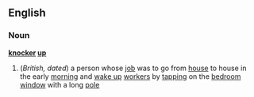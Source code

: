 ==English==
===Noun===
'''[[knocker]] [[up]]'''
#(''British, dated'') a person whose [[job]] was to go from [[house]] to house in the early [[morning]] and [[wake up]] [[worker]]s by [[tapping]] on the [[bedroom]] [[window]] with a long [[pole]]